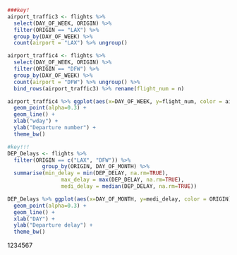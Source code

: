 
```r
###key!
airport_traffic3 <- flights %>% 
  select(DAY_OF_WEEK, ORIGIN) %>%
  filter(ORIGIN == "LAX") %>% 
  group_by(DAY_OF_WEEK) %>% 
  count(airport = "LAX") %>% ungroup() 

airport_traffic4 <- flights %>% 
  select(DAY_OF_WEEK, ORIGIN) %>%
  filter(ORIGIN == "DFW") %>% 
  group_by(DAY_OF_WEEK) %>% 
  count(airport = "DFW") %>% ungroup() %>% 
  bind_rows(airport_traffic3) %>% rename(flight_num = n)

airport_traffic4 %>% ggplot(aes(x=DAY_OF_WEEK, y=flight_num, color = airport)) + 
  geom_point(alpha=0.3) + 
  geom_line() + 
  xlab("wday") + 
  ylab("Departure number") +
  theme_bw()
```
 
 
```r
#key!!!
DEP_Delays <- flights %>%
  filter(ORIGIN == c("LAX", "DFW")) %>% 
           group_by(ORIGIN, DAY_OF_MONTH) %>%
  summarise(min_delay = min(DEP_DELAY, na.rm=TRUE), 
                 max_delay = max(DEP_DELAY, na.rm=TRUE), 
                 medi_delay = median(DEP_DELAY, na.rm=TRUE))  

DEP_Delays %>% ggplot(aes(x=DAY_OF_MONTH, y=medi_delay, color = ORIGIN)) + 
  geom_point(alpha=0.3) + 
  geom_line() + 
  xlab("DAY") + 
  ylab("Departure delay") +
  theme_bw()
```



1234567